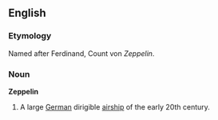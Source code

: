 ==English==

===Etymology===
Named after Ferdinand, Count von ''Zeppelin''.

===Noun===
'''Zeppelin'''
# A large [[German]] dirigible [[airship]] of the early 20th century.